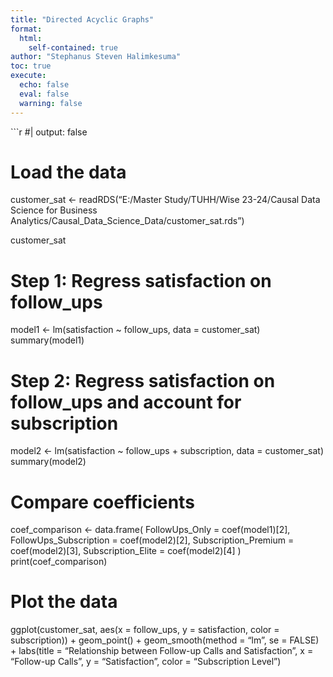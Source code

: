 ```yaml
---
title: "Directed Acyclic Graphs"
format:
  html:
    self-contained: true
author: "Stephanus Steven Halimkesuma"
toc: true
execute:
  echo: false
  eval: false
  warning: false
---
```



```r
#| output: false


# Load the data
customer_sat <- readRDS("E:/Master Study/TUHH/Wise 23-24/Causal Data Science for Business Analytics/Causal_Data_Science_Data/customer_sat.rds")

customer_sat


# Step 1: Regress satisfaction on follow_ups
model1 <- lm(satisfaction ~ follow_ups, data = customer_sat)
summary(model1)

# Step 2: Regress satisfaction on follow_ups and account for subscription
model2 <- lm(satisfaction ~ follow_ups + subscription, data = customer_sat)
summary(model2)

# Compare coefficients
coef_comparison <- data.frame(
  FollowUps_Only = coef(model1)[2],
  FollowUps_Subscription = coef(model2)[2],
  Subscription_Premium = coef(model2)[3],
  Subscription_Elite = coef(model2)[4]
)
print(coef_comparison)

# Plot the data
ggplot(customer_sat, aes(x = follow_ups, y = satisfaction, color = subscription)) +
  geom_point() +
  geom_smooth(method = "lm", se = FALSE) +
  labs(title = "Relationship between Follow-up Calls and Satisfaction",
       x = "Follow-up Calls",
       y = "Satisfaction",
       color = "Subscription Level")
